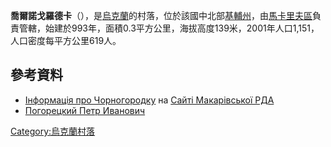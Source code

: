 {{coord|50|13|20|N|29|58|7|E|scale:30000|display=title}}

'''喬爾諾戈羅德卡'''（{{lang-uk|Чорногородка}}），是[[烏克蘭|烏克蘭]]的村落，位於該國中北部[[基輔州|基輔州]]，由[[馬卡里夫區|馬卡里夫區]]負責管轄，始建於993年，面積0.3平方公里，海拔高度139米，2001年人口1,151，人口密度每平方公里619人。

==參考資料==
* [http://adm-makariv.gov.ua/index.php?option=com_content&view=article&id=287 Інформація про Чорногородку]{{Wayback|url=http://adm-makariv.gov.ua/index.php?option=com_content&view=article&id=287 |date=20170301022038 }} на [https://web.archive.org/web/20150402000656/http://adm.makariv.org/ Сайті Макарівської РДА]
* [http://www.rulex.ru/01160783.htm Погорецкий Петр Иванович]{{Wayback|url=http://www.rulex.ru/01160783.htm |date=20200114220253 }}

{{Ukraine-geo-stub}}
[[Category:烏克蘭村落|Category:烏克蘭村落]]